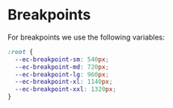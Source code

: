 # Breakpoints

For breakpoints we use the following variables:

```css
:root {
  --ec-breakpoint-sm: 540px;
  --ec-breakpoint-md: 720px;
  --ec-breakpoint-lg: 960px;
  --ec-breakpoint-xl: 1140px;
  --ec-breakpoint-xxl: 1320px;
}
```